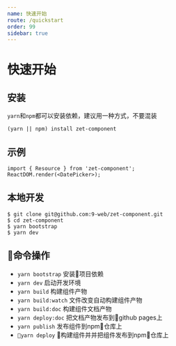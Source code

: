 ```yaml
---
name: 快速开始
route: /quickstart
order: 99
sidebar: true
---
```


# 快速开始

## 安装
`yarn`和`npm`都可以安装依赖，建议用一种方式，不要混装
```
(yarn || npm) install zet-component
```

## 示例
```
import { Resource } from 'zet-component';
ReactDOM.render(<DatePicker>);
```

## 本地开发
```
$ git clone git@github.com:9-web/zet-component.git
$ cd zet-component
$ yarn bootstrap
$ yarn dev
```

## 命令操作
* `yarn bootstrap` 安装项目依赖
* `yarn dev` 启动开发环境
* `yarn build` 构建组件产物
* `yarn build:watch` 文件改变自动构建组件产物
* `yarn build:doc` 构建组件文档产物
* `yarn deploy:doc` 把文档产物发布到github pages上
* `yarn publish` 发布组件到npm仓库上
* `yarn deploy` 构建组件并并把组件发布到npm仓库上
